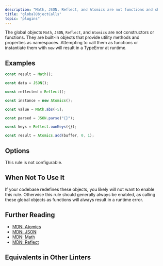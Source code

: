 ```yaml
---
description: "Math, JSON, Reflect, and Atomics are not functions and should not be called directly."
title: "globalObjectCalls"
topic: "plugins"
---
```



<RuleSummary plugin="ts" rule="globalObjectCalls" />

The global objects `Math`, `JSON`, `Reflect`, and `Atomics` are not constructors or functions.
They are built-in objects that provide utility methods and properties as namespaces.
Attempting to call them as functions or instantiate them with `new` will result in a TypeError at runtime.

## Examples

<Tabs>
<TabItem label="❌ Incorrect">

```ts
const result = Math();

const data = JSON();

const reflected = Reflect();

const instance = new Atomics();
```

</TabItem>
<TabItem label="✅ Correct">

```ts
const value = Math.abs(-5);

const parsed = JSON.parse("{}");

const keys = Reflect.ownKeys({});

const result = Atomics.add(buffer, 0, 1);
```

</TabItem>
</Tabs>

## Options

This rule is not configurable.

## When Not To Use It

If your codebase redefines these objects, you likely will not want to enable this rule.
Otherwise this rule should generally always be enabled, as calling these global objects as functions will always result in a runtime error.

## Further Reading

- [MDN: Atomics](https://developer.mozilla.org/en-US/docs/Web/JavaScript/Reference/Global_Objects/Atomics)
- [MDN: JSON](https://developer.mozilla.org/en-US/docs/Web/JavaScript/Reference/Global_Objects/JSON)
- [MDN: Math](https://developer.mozilla.org/en-US/docs/Web/JavaScript/Reference/Global_Objects/Math)
- [MDN: Reflect](https://developer.mozilla.org/en-US/docs/Web/JavaScript/Reference/Global_Objects/Reflect)

## Equivalents in Other Linters

<RuleEquivalents pluginId="ts" ruleId="globalObjectCalls" />
